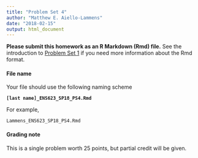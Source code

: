 ```yaml
---
title: "Problem Set 4"
author: "Matthew E. Aiello-Lammens"
date: "2018-02-15"
output: html_document
---
```


**Please submit this homework as an R Markdown (Rmd) file.**
See the introduction to [Problem Set 1](http://mlammens.github.io/ENS-623-Research-Stats/problem_sets/Problem-set-1.html) if you need more information about the Rmd format.

#### File name

Your file should use the following naming scheme

**`[last name]_ENS623_SP18_PS4.Rmd`**

For example, 

`Lammens_ENS623_SP18_PS4.Rmd`

#### Grading note

This is a single problem worth 25 points, but partial credit will be given.

